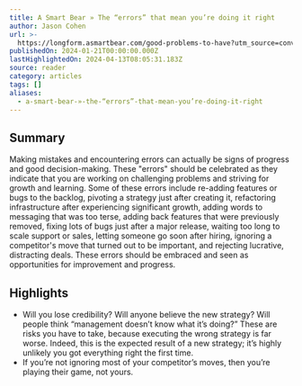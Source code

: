 ```yaml
---
title: A Smart Bear » The “errors” that mean you’re doing it right
author: Jason Cohen
url: >-
  https://longform.asmartbear.com/good-problems-to-have?utm_source=convertkit&utm_medium=email&utm_campaign=asmartbear_newsletter
publishedOn: 2024-01-21T00:00:00.000Z
lastHighlightedOn: 2024-04-13T08:05:31.183Z
source: reader
category: articles
tags: []
aliases:
  - a-smart-bear-»-the-“errors”-that-mean-you’re-doing-it-right
---
```

## Summary

Making mistakes and encountering errors can actually be signs of progress and good decision-making. These "errors" should be celebrated as they indicate that you are working on challenging problems and striving for growth and learning. Some of these errors include re-adding features or bugs to the backlog, pivoting a strategy just after creating it, refactoring infrastructure after experiencing significant growth, adding words to messaging that was too terse, adding back features that were previously removed, fixing lots of bugs just after a major release, waiting too long to scale support or sales, letting someone go soon after hiring, ignoring a competitor's move that turned out to be important, and rejecting lucrative, distracting deals. These errors should be embraced and seen as opportunities for improvement and progress.

## Highlights
- Will you lose credibility? Will anyone believe the new strategy? Will people think “management doesn’t know what it’s doing?” These are risks you have to take, because executing the wrong strategy is far worse. Indeed, this is the expected result of a new strategy; it’s highly unlikely you got everything right the first time.
- If you’re not ignoring most of your competitor’s moves, then you’re playing their game, not yours.
